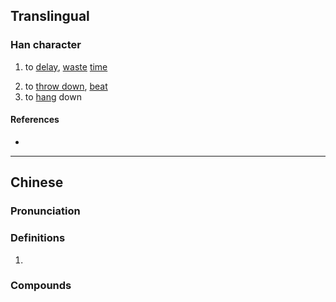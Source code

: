 {{character info/new}}
==Translingual==

===Han character===
{{Han char|rn=64|rad=手|as=09|sn=12|four=|canj=QMRE|ids=⿰扌泵}}

# {{lb|mul|Cantonese}} to [[delay]], [[waste]] [[time]]
# to [[throw down]], [[beat]]
# to [[hang]] down

====References====
* {{Han ref|kx=0445.341|hdz=31913.111|uh=63FC|ud=25596}}

----

==Chinese==
{{zh-forms}}

===Pronunciation===
{{zh-pron
|c=dam1
|cat=
}}

===Definitions===
{{zh-hanzi}}

# {{rfdef|zh}}

===Compounds===
{{zh-der|揼波拿|揼時間|圓揼朵|圓揼揼|當揼|揼波鐘}}